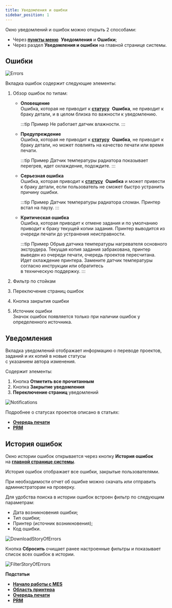 ```yaml
---
title: Уведомления и ошибки
sidebar_position: 1
---
```

Окно уведомлений и ошибок можно открыть 2 способами:

- Через [**пункты меню**](/docs/StartWithMES/#главная-страница) 
**Уведомления** и **Ошибки**;
- Через раздел **Уведомления и ошибки** на главной странице системы.

## Ошибки 

![Errors](./img/Errors.png)

Вкладка ошибок содержит следующие элементы:

1. Обзор ошибок по типам:
   - **Оповещение**\
      Ошибка, которая не приводит к [**статусу**](/docs/StartWithMES/PrinterArea#статусы-принтеров) 
      **Ошибка**, не приводит к браку детали, и в целом близка по важности к уведомлению.

      :::tip Пример
          Не работает датчик влажности.
      :::

   - **Предупреждение**\
      Ошибка, которая не приводит к [**статусу**](/docs/StartWithMES/PrinterArea#статусы-принтеров) 
      **Ошибка**, не приводит к браку детали, но может повлиять на качество печати или время печати.

      :::tip Пример
          Датчик температуры радиатора показывает перегрев, идет охлаждение, подождите.
      :::

   - **Серьезная ошибка**\
      Ошибка, которая приводит к [**статусу**](/docs/StartWithMES/PrinterArea#статусы-принтеров) 
      **Ошибка** и может привести к браку детали, если пользователь не сможет быстро устранить 
      причину ошибки.

      :::tip Пример
          Датчик температуры радиатора сломан. Принтер встал на паузу.
      :::

   - **Критическая ошибка**\
      Ошибка, которая приводит к отмене задания и по умолчанию приводит к браку текущей копии задания. 
      Принтер выводится из очереди печати до устранения неисправности.

      :::tip Пример
          Обрыв датчика температуры нагревателя основного экструдера. Текущая копия задания забракована, 
          принтер выведен из очереди печати, очередь проектов пересчитана. Идет охлаждение принтера. 
          Замените датчик температуры согласно инструкции или обратитесь\
          в техническую поддержку.
      :::

2. Фильтр по стойкам
3. Переключение страниц ошибок
4. Кнопка закрытия ошибки
5. Источник ошибки\
   Значок ошибок появляется только при наличии ошибок у определенного источника.

## Уведомления

Вкладка уведомлений отображает информацию о переводе проектов, заданий и их копий в новые статусы\
с указанием автора изменения.

Содержит элементы:

1. Кнопка **Отметить все прочитанным**
2. Кнопка **Закрытие уведомления**
3. **Переключение страниц** уведомлений

![Notifications](./img/Notifications.png)

Подробнее о статусах проектов описано в статьях:

- [**Очередь печати**](/docs/StartWithMES/PrintQueue/#жизненный-цикл-проектов)
- [**PRM**](/docs/PRM)

## История ошибок 

Окно истории ошибок открывается через кнопку **История ошибок** на [**главной странице системы**](/docs/StartWithMES/#главная-страница).

История ошибок отображает все ошибки, закрытые пользователями.

При необходимости отчет об ошибке можно скачать или отправить администраторам на проверку.

Для удобства поиска в истории ошибок встроен фильтр по следующим параметрам:

- Дата возникновения ошибки;
- Тип ошибки;
- Принтер (источник возникновения);
- Код ошибки.

![DownloadStoryOfErrors](./img/DownloadStoryOfErrors.png)

Кнопка **Сбросить** очищает ранее настроенные фильтры и показывает список всех ошибок в истории.

![FilterStoryOfErrors](./img/FilterStoryOfErrors.png)

**Подстатьи**
- [**Начало работы с MES**](https://mes-docs.onrender.com/docs/StartWithMES/)
- [**Область принтера**](https://mes-docs.onrender.com/docs/StartWithMES/PrinterArea)
- [**Очередь печати**](https://mes-docs.onrender.com/docs/StartWithMES/PrintQueue/)
- [**PRM**](https://mes-docs.onrender.com/docs/PRM)